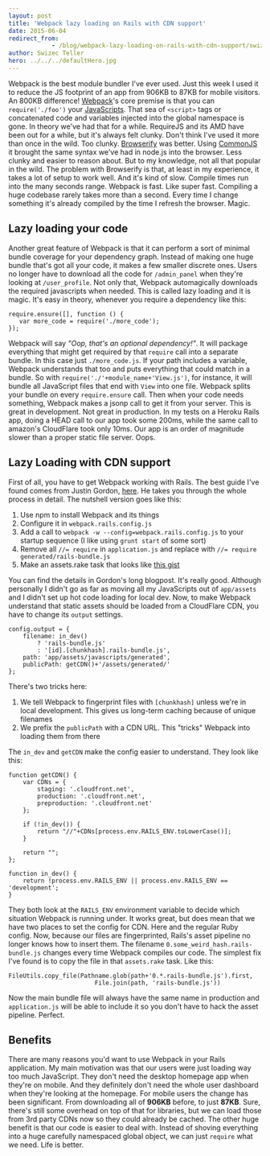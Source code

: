 ```yaml
---
layout: post
title: 'Webpack lazy loading on Rails with CDN support'
date: 2015-06-04
redirect_from: 
            - /blog/webpack-lazy-loading-on-rails-with-cdn-support/swizec/6689
author: Swizec Teller
hero: ../../../defaultHero.jpg
---
```

Webpack is the best module bundler I've ever used. Just this week I used it to reduce the JS footprint of an app from 906KB to 87KB for mobile visitors. An 800KB difference! [Webpack](http://webpack.github.io/)'s core premise is that you can `require('./foo')` your [JavaScripts](http://en.wikipedia.org/wiki/JavaScript "JavaScript"). That sea of `<script>` tags or concatenated code and variables injected into the global namespace is gone. In theory we've had that for a while. RequireJS and its AMD have been out for a while, but it's always felt clunky. Don't think I've used it more than once in the wild. Too clunky. [Browserify](http://browserify.org/) was better. Using [CommonJS](http://en.wikipedia.org/wiki/CommonJS "CommonJS") it brought the same syntax we've had in node.js into the browser. Less clunky and easier to reason about. But to my knowledge, not all that popular in the wild. The problem with Browserify is that, at least in my experience, it takes a lot of setup to work well. And it's kind of slow. Compile times run into the many seconds range. Webpack is fast. Like super fast. Compiling a huge codebase rarely takes more than a second. Every time I change something it's already compiled by the time I refresh the browser. Magic.

## Lazy loading your code

Another great feature of Webpack is that it can perform a sort of minimal bundle coverage for your dependency graph. Instead of making one huge bundle that's got all your code, it makes a few smaller discrete ones. Users no longer have to download all the code for `/admin_panel` when they're looking at `/user_profile`. Not only that, Webpack automagically downloads the required javascripts when needed. This is called lazy loading and it is magic. It's easy in theory, whenever you require a dependency like this:

```
require.ensure([], function () {
   var more_code = require('./more_code');
});
```

Webpack will say _"Oop, that's an optional dependency!"_. It will package everything that might get required by that `require` call into a separate bundle. In this case just `./more_code.js`. If your path includes a variable, Webpack understands that too and puts everything that could match in a bundle. So with `require('./'+module_name+'View.js')`, for instance, it will bundle all JavaScript files that end with `View` into one file. Webpack splits your bundle on every `require.ensure` call. Then when your code needs something, Webpack makes a jsonp call to get it from your server. This is great in development. Not great in production. In my tests on a Heroku Rails app, doing a HEAD call to our app took some 200ms, while the same call to amazon's CloudFlare took only 10ms. Our app is an order of magnitude slower than a proper static file server. Oops.

## Lazy Loading with CDN support

First of all, you have to get Webpack working with Rails. The best guide I've found comes from Justin Gordon, [here](http://www.railsonmaui.com/blog/2014/10/02/integrating-webpack-and-the-es6-transpiler-into-an-existing-rails-project/). He takes you through the whole process in detail. The nutshell version goes like this:

1. Use npm to install Webpack and its things
2. Configure it in `webpack.rails.config.js`
3. Add a call to `webpack -w --config=webpack.rails.config.js` to your startup sequence (I like using `grunt start` of some sort)
4. Remove all `//= require` in `application.js` and replace with `//= require generated/rails-bundle.js`
5. Make an assets.rake task that looks like [this gist](https://gist.github.com/Swizec/fb0905ba078520117c17)

You can find the details in Gordon's long blogpost. It's really good. Although personally I didn't go as far as moving all my JavaScripts out of `app/assets` and I didn't set up hot code loading for local dev. Now, to make Webpack understand that static assets should be loaded from a CloudFlare CDN, you have to change its `output` settings.

```
config.output = {
    filename: in_dev() 
        ? 'rails-bundle.js'
        : '[id].[chunkhash].rails-bundle.js',
    path: 'app/assets/javascripts/generated',
    publicPath: getCDN()+'/assets/generated/'
};
```

There's two tricks here:

1. We tell Webpack to fingerprint files with `[chunkhash]` unless we're in local development. This gives us long-term caching because of unique filenames
2. We prefix the `publicPath` with a CDN URL. This "tricks" Webpack into loading them from there

The `in_dev` and `getCDN` make the config easier to understand. They look like this:

```
function getCDN() {
    var CDNs = {
        staging: '.cloudfront.net',
        production: '.cloudfront.net',
        preproduction: '.cloudfront.net'
    };

    if (!in_dev()) {
        return "//"+CDNs[process.env.RAILS_ENV.toLowerCase()];
    }
    
    return "";
};

function in_dev() {
    return !process.env.RAILS_ENV || process.env.RAILS_ENV == 'development';
}
```

They both look at the `RAILS_ENV` environment variable to decide which situation Webpack is running under. It works great, but does mean that we have two places to set the config for CDN. Here and the regular Ruby config. Now, because our files are fingerprinted, Rails's asset pipeline no longer knows how to insert them. The filename `0.some_weird_hash.rails-bundle.js` changes every time Webpack compiles our code. The simplest fix I've found is to copy the file in that `assets.rake` task. Like this:

```
FileUtils.copy_file(Pathname.glob(path+'0.*.rails-bundle.js').first,
                        File.join(path, 'rails-bundle.js'))
```

Now the main bundle file will always have the same name in production and `application.js` will be able to include it so you don't have to hack the asset pipeline. Perfect.

## Benefits

There are many reasons you'd want to use Webpack in your Rails application. My main motivation was that our users were just loading way too much JavaScript. They don't need the desktop homepage app when they're on mobile. And they definitely don't need the whole user dashboard when they're looking at the homepage. For mobile users the change has been significant. From downloading all of **906KB** before, to just **87KB**. Sure, there's still some overhead on top of that for libraries, but we can load those from 3rd party CDNs now so they could already be cached. The other huge benefit is that our code is easier to deal with. Instead of shoving everything into a huge carefully namespaced global object, we can just `require` what we need. Life is better.